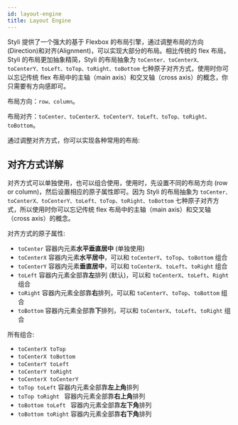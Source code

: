 ```yaml
---
id: layout-engine
title: Layout Engine
---
```


Styli 提供了一个强大的基于 Flexbox 的布局引擎，通过调整布局的方向(Direction)和对齐(Alignment)，可以实现大部分的布局。相比传统的 flex 布局，Styli 的布局更加抽象精简，Styli 的布局抽象为 `toCenter、toCenterX、toCenterY、toLeft、toTop、toRight、toBottom` 七种原子对齐方式，使用时你可以忘记传统 flex 布局中的主轴（main axis）和交叉轴（cross axis）的概念，你只需要有方向感即可。

布局方向：`row、column`。

布局对齐：`toCenter、toCenterX、toCenterY、toLeft、toTop、toRight、toBottom`。

通过调整对齐方式，你可以实现各种常用的布局:

## 对齐方式详解

对齐方式可以单独使用，也可以组合使用，使用时，先设置不同的布局方向 (row or column)，然后设置相应的原子属性即可。因为 Styli 的布局抽象为 `toCenter、toCenterX、toCenterY、toLeft、toTop、toRight、toBottom` 七种原子对齐方式，所以使用时你可以忘记传统 flex 布局中的主轴（main axis）和交叉轴（cross axis）的概念。

对齐方式的原子属性:

- `toCenter` 容器内元素**水平垂直居中** (单独使用)
- `toCenterX` 容器内元素**水平居中**，可以和 `toCenterY`、`toTop`、`toBottom` 组合
- `toCenterY` 容器内元素**垂直居中**，可以和 `toCenterX`、`toLeft`、`toRight` 组合
- `toLeft` 容器内元素全部靠**左**排列 (默认)，可以和 `toCenterX`、`toLeft`、`Right` 组合
- `toRight` 容器内元素全部靠**右**排列，可以和 `toCenterY`、`toTop`、`toBottom` 组合
- `toBottom` 容器内元素全部靠**下**排列，可以和 `toCenterX`、`toLeft`、`toRight` 组合

所有组合:

- `toCenterX toTop`
- `toCenterX toBottom`
- `toCenterY toLeft`
- `toCenterY toRight`
- `toCenterX toCenterY`
- `toTop toLeft` 容器内元素全部靠**左上角**排列
- `toTop toRight ` 容器内元素全部靠**右上角**排列
- `toBottom toLeft ` 容器内元素全部靠**左下角**排列
- `toBottom toRight` 容器内元素全部靠**右下角**排列
